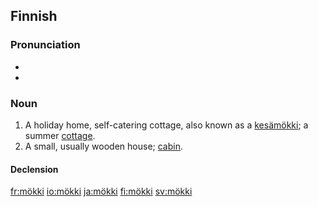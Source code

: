 ==Finnish==
{{Finnish index|m|ö}}

===Pronunciation===
* {{IPA|lang=fi|[ˈmø̞kːi]}}
* {{hyphenation|mök|ki}}

===Noun===
{{infl|fi|noun}}

# A holiday home, self-catering cottage, also known as a [[kesämökki]]; a summer [[cottage]].
# A small, usually wooden house; [[cabin]].

====Declension====
{{fi-decl-tuoli|mö|kk|k|ä}}

[[fr:mökki]]
[[io:mökki]]
[[ja:mökki]]
[[fi:mökki]]
[[sv:mökki]]